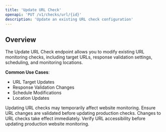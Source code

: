 ```yaml
---
title: 'Update URL Check'
openapi: 'PUT /v1/checks/url/{id}'
description: 'Update an existing URL check configuration'
---
```


## Overview

The Update URL Check endpoint allows you to modify existing URL monitoring checks, including target URLs, response validation settings, scheduling, and monitoring locations.

**Common Use Cases**:
- URL Target Updates
- Response Validation Changes
- Schedule Modifications
- Location Updates

<Warning>
Updating URL checks may temporarily affect website monitoring. Ensure URL changes are validated before updating production checks.
</Warning>

<Note>
Changes to URL checks take effect immediately. Verify URL accessibility before updating production website monitoring.
</Note>